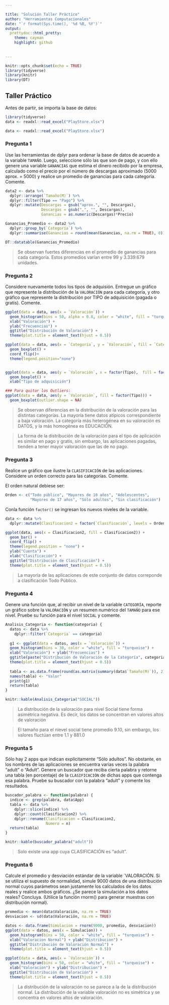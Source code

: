```yaml
---

title: "Solución Taller Práctico"
author: "Herramientas Computacionales"
date: "`r format(Sys.time(), '%d %B, %Y')`"
output:
  prettydoc::html_pretty:
    theme: cayman
    highlight: github
    
    
---
```


```r
knitr::opts_chunk$set(echo = TRUE)
library(tidyverse)
library(knitr)
library(DT)
```

## Taller Práctico 

Antes de partir, se importa la base de datos:
```r
library(tidyverse)
data <- readxl::read_excel("PlayStore.xlsx")
```

```r
data <- readxl::read_excel("PlayStore.xlsx")
```

### Pregunta 1
Use las herramientas de dplyr para ordenar la base de datos de acuerdo a la variable `TAMAÑO`. Luego, seleccione sólo las que son de pago, y con ello genere una variable `GANANCIAS` que estima el dinero recibido por la empresa, calculado como el precio por el número de descargas aproximado (5000 aprox. = 5000) y realice un promedio de ganancias para cada categoría. Comente.

```r
data2 <- data %>% 
  dplyr::arrange(`Tamaño(M)`) %>% 
  dplyr::filter(Tipo == "Pago") %>% 
  dplyr::mutate(Descargas = gsub("aprox.", "", Descargas),
                Descargas = gsub(",", "", Descargas),
                Ganancias = as.numeric(Descargas)*Precio)

Ganancias_Promedio <- data2 %>% 
  dplyr::group_by(`Categoría`) %>% 
  dplyr::summarise(Ganancias = round(mean(Ganancias, na.rm = TRUE), 0))

DT::datatable(Ganancias_Promedio)
```

> Se observan fuertes diferencias en el promedio de ganancias para cada categoría. Estos promedios varían entre 99 y 3.339.679 unidades.


### Pregunta 2
Considere nuevamente todos los tipos de adquisión. Entregue un gráfico que represente la distribución de la `VALORACIÓN` para cada categoría, y otro gráfico que represente la distribución por TIPO de adquisición (pagada o gratis). Comente.

```r
ggplot(data = data, aes(x = `Valoración`)) +
  geom_histogram(bins = 50, alpha = 0.8, color = "white", fill = "turquoise") +
  xlab("Valoración") +
  ylab("Frecuencias") +
  ggtitle("Distribución de Valoración") +
  theme(plot.title = element_text(hjust = 0.5))

ggplot(data = data, aes(x = `Categoría`, y = `Valoración`, fill = `Categoría`)) +
  geom_boxplot() +
  coord_flip()+
  theme(legend.position="none")


ggplot(data = data, aes(y = `Valoración`, x = factor(Tipo),  fill = factor(Tipo)))+
  geom_boxplot() + 
  xlab("Tipo de adquisición")

### Para quitar los Outliers:
ggplot(data = data, aes(y = `Valoración`, fill = factor(Tipo))) +
  geom_boxplot(outlier.shape = NA)  

```

> Se observan diferencias en la distribución de la valoración para las distintas categorías. La mayoría tiene datos atípicos correspondiente a baja valoración. La categoría más heterogénea en su valoración es DATOS, y la más homogénea es EDUCACIÓN.

> La forma de la distribución de la valoración para el tipo de aplicación es similar en pago y gratis, sin embargo, las aplicaciones pagadas, tienden a tener mayor valoración que las de no pago.

### Pregunta 3
Realice un gráfico que ilustre la `CLASIFICACIÓN` de las aplicaciones. Considere un orden correcto para las categorías. Comente.  


El orden natural debiese ser:
```r
Orden <- c("Todo público", "Mayores de 10 años", "Adolescentes",
           "Mayores de 17 años", "Sólo adultos", "Sin clasificación")
```

Conla función `factor()` se ingresan los nuevos niveles de la variable.
```r
data <- data %>% 
  dplyr::mutate(Clasificacion2 = factor(`Clasificación`, levels = Orden))

ggplot(data, aes(x = Clasificacion2, fill = Clasificacion2)) +
  geom_bar() +
  coord_flip() +
  theme(legend.position = "none") +
  ylab("Cuenta") +
  xlab("Clasificación") +
  ggtitle("Distribución de Clasificación") +
  theme(plot.title = element_text(hjust = 0.5))
```

> La mayoría de las aplicaciones de este conjunto de datos correponde a clasificación Todo Público.

### Pregunta 4 
Genere una función que, al recibir un nivel de la variable `CATEGORÍA`, reporte un gráfico sobre la `VALORACIÓN` y un resumen numérico del `TAMAÑO` para ese nivel. Pruebe su función para el nivel `SOCIAL` y comente.  

```r
Analisis_Categoria <- function(categoria) {
  datos <- data %>% 
    dplyr::filter(`Categoría` == categoria)
  
  g1 <- ggplot(data = datos, aes(x = `Valoración`)) +
  geom_histogram(bins = 30, color = "white", fill = "turquoise") +
  xlab("Valoración") + ylab("Frecuencias") +
  ggtitle(paste("Distribución de Valoración de la Categoría", categoria)) +
  theme(plot.title = element_text(hjust = 0.5))
  
  tabla <- as.data.frame(round(as.matrix(summary(data$`Tamaño(M)`)), 2))
  names(tabla) <- "Valor"
  print(g1)
  return(tabla)
}

knitr::kable(Analisis_Categoria("SOCIAL"))
```  

> La distribución de la valoración para nivel Social tiene forma asimétrica negativa. Es decir, los datos se concentran en valores altos de valoración

> El tamaño para el nievel social tiene promedio 9.10, sin embargo, los valores fluctúan entre 1.1 y 881.0

### Pregunta 5
Sólo hay 2 apps que indican explícitamente “Sólo adultos”. No obstante, en los nombres de las aplicaciones se encuentra varias veces la palabra “adult” o “Adult”. Genere un buscador que reciba cierta palabra y retorne una tabla (en porcentaje) de la `CLASIFICACIÓN` de dichas apps que contenga esa palabra. Pruebe su buscador con la palabra “adult” y comente los resultados.  

```r
buscador_palabra <- function(palabra) {
  indice <- grep(palabra, data$App)
  tabla <- data %>% 
    dplyr::slice(indice) %>% 
    dplyr::count(Clasificacion2) %>% 
    dplyr::rename(Clasificacion = Clasificacion2,
                  Numero = n)
  return(tabla)
}

knitr::kable(buscador_palabra("adult"))
```

> Solo existe una app cuya CLASIFICACIÓN es "adult".

### Pregunta 6
Calcule el promedio y desviación estándar de la variable `VALORACIÓN. Si se utiliza el supuesto de normalidad, simule 9000 datos de una distribución normal cuyos parámetros sean justamente los calculados de los datos reales y realice ambos gráficos. ¿Se parece la simulación a los datos reales? Concluya. (Utilice la función rnorm() para generar muestras con distribución normal).  

```r
promedio <- mean(data$Valoración, na.rm = TRUE)
desviacion <- sd(data$Valoración, na.rm = TRUE)

datos <- data.frame(Simulacion = rnorm(9000, promedio, desviacion))
ggplot(data = datos, aes(x = Simulacion)) +
  geom_histogram(bins = 50, color = "white", fill = "turquoise") +
  xlab("Valoracion Normal") + ylab("Distribucion") +
  ggtitle("Distribución de Valoración Normal") +
  theme(plot.title = element_text(hjust = 0.5))

ggplot(data = data, aes(x = `Valoración`)) +
  geom_histogram(bins = 50, color = "white", fill = "turquoise") +
  xlab("Valoracion") + ylab("Distribucion") +
  ggtitle("Distribución de Valoración") +
  theme(plot.title = element_text(hjust = 0.5))
```  

> La distribución de la valoración no se parece a la de la distribución normal. La distribución de la variable valoración no es simétrica y se concentra en valores altos de valoración.

